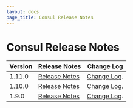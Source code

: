```yaml
---
layout: docs
page_title: Consul Release Notes
---
```


# Consul Release Notes



| Version | Release Notes | Change Log |
| ------- | ------------- | ---------- |
| 1.11.0  | [Release Notes](/docs/release-notes/consul-core/1-11-0) | [Change Log](https://github.com/hashicorp/consul/releases/tag/v1.11.0). |
| 1.10.0  | [Release Notes](/docs/release-notes/consul-core/1-10-0) | [Change Log](https://github.com/hashicorp/consul/releases/tag/v1.10.0). |
| 1.9.0  | [Release Notes](/docs/release-notes/consul-core/1-9-0) | [Change Log](https://github.com/hashicorp/consul/releases/tag/v1.9.0). |